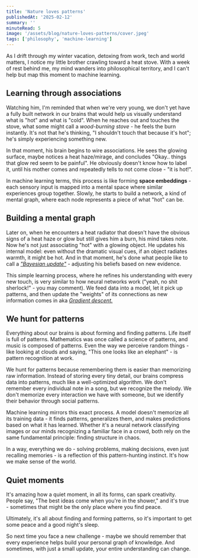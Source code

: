 ```yaml
---
title: 'Nature loves patterns'
publishedAt: '2025-02-12'
summary: ''
minuteRead: 5
image: '/assets/blog/nature-loves-patterns/cover.jpeg'
tags: ['philosophy', 'machine-learning']
---
```



As I drift through my winter vacation, detoxing from work, tech and world matters, I notice my little brother crawling toward a heat stove. With a week of rest behind me, my mind wanders into philosophical territory, and I can't help but map this moment to machine learning.  
## Learning through associations

Watching him, I'm reminded that when we're very young, we don't yet have a fully built network in our brains that would help us visually understand what is "hot" and what is "cold". When he reaches out and touches the stove, what some might call a *wood-burning stove* - he feels the burn instantly. It's not that he's thinking, "I shouldn't touch that because it's hot"; he's simply experiencing something new.  

In that moment, his brain begins to wire associations. He sees the glowing surface, maybe notices a heat haze/mirage, and concludes "Okay.. things that glow red seem to be painful". He obviously doesn't know how to label it, until his mother comes and repeatedly tells to not come close - "it is hot!".

In machine learning terms, this process is like forming **space embeddings** - each sensory input is mapped into a mental space where similar experiences group together. Slowly, he starts to build a network, a kind of mental graph, where each node represents a piece of what "hot" can be.  

## Building a mental graph  

Later on, when he encounters a heat radiator that doesn't have the obvious signs of a heat haze or glow but still gives him a burn, his mind takes note. Now he's not just associating "hot" with a glowing object. He updates his internal model: even without the dramatic visual cues, if an object radiates warmth, it might be hot. And in that moment, he's done what people like to call a [*"Bayesian update"*](https://en.wikipedia.org/wiki/Bayesian_inference) - adjusting his beliefs based on new evidence.  

This simple learning process, where he refines his understanding with every new touch, is very similar to how neural networks work ("yeah, no shit sherlock!" - you may comment). We feed data into a model, let it pick up patterns, and then update the "weights" of its connections as new information comes in aka [*Gradient descent.*](https://en.wikipedia.org/wiki/Gradient_descent)

## We hunt for patterns
Everything about our brains is about forming and finding patterns. Life itself is full of patterns. Mathematics was once called a science of patterns, and music is composed of patterns. Even the way we perceive random things - like looking at clouds and saying, "This one looks like an elephant" - is pattern recognition at work.

We hunt for patterns because remembering them is easier than memorizing raw information. Instead of storing every tiny detail, our brains compress data into patterns, much like a well-optimized algorithm. We don't remember every individual note in a song, but we recognize the melody. We don't memorize every interaction we have with someone, but we identify their behavior through social patterns.

Machine learning mirrors this exact process. A model doesn't memorize all its training data - it finds patterns, generalizes them, and makes predictions based on what it has learned. Whether it's a neural network classifying images or our minds recognizing a familiar face in a crowd, both rely on the same fundamental principle: finding structure in chaos.

In a way, everything we do - solving problems, making decisions, even just recalling memories - is a reflection of this pattern-hunting instinct. It's how we make sense of the world.



## Quiet moments
It's amazing how a quiet moment, in all its forms, can spark creativity. People say, "The best ideas come when you're in the shower," and it's true - sometimes that might be the only place where you find peace.

Ultimately, it's all about finding and forming patterns, so it's important to get some peace and a good night's sleep.

So next time you face a new challenge - maybe we should remember that every experience helps build your personal graph of knowledge. And sometimes, with just a small update, your entire understanding can change.  

